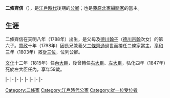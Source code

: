 {{東亞男性歷史人物
|名稱 = 二條齊信
|出生日期 = [[天明_(日本)|天明]]八年三月初五（1788年4月10日）
|逝世日期 = [[弘化|弘化]]四年四月二十六（{{death date and age|1847|6|9|1788|4|10}}）
|法號 = 成德院
|身份 = [[從一位|從一位]][[左大臣|左大臣]]
|主君 = [[光格天皇|光格天皇]]→[[仁孝天皇|仁孝天皇]]→[[孝明天皇|孝明天皇]]
|父親 = {{link-ja|二條治孝|二条治孝}}
|母親 = [[德川翰子|德川翰子]]
|養父 = [[二條齊通|二條齊通]]
|正室 = {{link-ja|德川從子|徳川従子}}
|正室之父 = [[德川治紀|德川治紀]]
|嫡子 = [[二條齊敬|二條齊敬]]
|嫡女 = 普門院、菩提心院、明法心院、{{link-ja|二條廣子|二条広子}}、二條房子
|庶女 = 妙觀院、二條俱子、二條助子、二條輔子、法雲院、穩持院、法自在院、如意珠院、理顯院
|養子 = [[松園隆溫|松園隆溫]]
}}

{{japanese|japanese=二条 斉信|kana=にじょう なりのぶ|romaji=Nijō Narinobu|kyujitai=二條 齊信}}
'''二條齊信'''（{{bd|1788年|4月10日|1847年|6月9日}}），是[[江戶時代|江戶時代]]後期的[[公卿|公卿]]；也是[[藤原北家|藤原北家]][[攝家|攝關家]]的{{link-ja|二條家|二条家}}當主。

==生涯==
二條齊信在天明八年（1788年）出生，是父母{{link-ja|二條治孝|二条治孝}}及[[德川翰子|德川翰子]]（[[德川宗翰|德川宗翰]]次女）的第六子。[[寬政|寬政]]十年（1798年）因長兄兼養父[[二條齊通|二條齊通]]過世而接任二條家當主，[[享和|享和]]三年（1803年）敘[[從三位|從三位]]，位列公卿。

[[文化_(年號)|文化]]十二年（1815年）任[[內大臣|內大臣]]，後曾轉任[[右大臣|右大臣]]、[[左大臣|左大臣]]，弘化四年（1847年）死於左大臣任內，享年59歲。

{{start box|width=auto}}
{{s-pre}}
|-
{{s-before|[[二條齊通|二條齊通]]}}
{{s-title|{{link-ja|二條家|二条家}}當主|1798年7月4日－1847年6月9日}}
{{s-after|[[二條齊敬|二條齊敬]]}}
|-
{{s-off}}
|-
{{s-before|rows=2|[[花山院愛德|花山院愛德]]}}
{{s-title|[[內大臣|內大臣]]|1815年4月5日－1820年11月20日}}
{{s-after|[[三條公修|三條公修]]}}
|-
{{s-title|[[右大臣|右大臣]]|1820年11月20日－1824年2月4日}}
{{s-after|rows=2|[[九條尚忠|九條尚忠]]}}
|-
{{s-before|[[鷹司政通|鷹司政通]]}}
{{s-title|[[左大臣|左大臣]]|1824年2月4日－1847年6月9日}}
|-
{{s-mil}}
|-
{{s-before|花山院愛德}}
{{s-title|{{link-ja|二條大將|二條大将|右大將}}|1815年4月5日－1816年1月2日}}
{{s-after|三條公修}}
|-
{{s-before|鷹司政通}}
{{s-title|{{link-ja|二條大將|二條大将|左大將}}|1816年1月2日－1820年3月1日}}
{{s-after|九條尚忠}}
{{end box}}

[[Category:二條家|Category:二條家]]
[[Category:江戶時代公家|Category:江戶時代公家]]
[[Category:從一位受位者|Category:從一位受位者]]